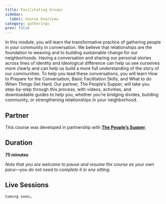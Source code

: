 ```yaml
---
title: Facilitating Groups
sidebar:
  label: Course Overview
category: gatherings
prev: false
---
```


In this module, you will learn the transformative practice of gathering people in your community in conversation. We believe that relationships are the foundation to weaving and to building sustainable change for our neighborhoods. Having a conversation and sharing our personal stories across lines of identity and ideological difference can help us see ourselves more clearly and can help us build a more full understanding of the story of our communities. To help you lead these conversations, you will learn How to Prepare for the Conversation, Basic Facilitation Skills, and What to do When Things Get Hard. Our partner, The People’s Supper, will take you step-by-step through this process, with videos, activities, and downloadable guides to help you, whether you’re bridging divides, building community, or strengthening relationships in your neighborhood.

## Partner

This course was developed in partnership with **[The People’s Supper](https://thepeoplessupper.org)**.

## Duration

**75 minutes**

_Note that you are welcome to pause and resume the course as your own pace—you do not need to complete it in one sitting._

## Live Sessions

`Coming soon…`
